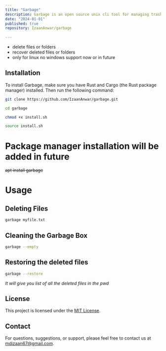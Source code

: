 ```yaml
---
title: "Garbage"
description: Garbage is an open source unix cli tool for managing trashed files and directories. It provides basic functionality to delete, restore, and empty the trash directory.
date: "2024-01-01"
published: true
repository: IzaanAnwar/garbage
  
---
```



- delete files or folders
- recover deleted files or folders
- only for linux no windows support now or in future

## Installation

To install Garbage, make sure you have Rust and Cargo (the Rust package manager) installed. Then run the following command:

```bash
git clone https://github.com/IzaanAnwar/garbage.git

cd garbage

chmod +x install.sh

source install.sh
```

# Package manager installation will be added in future
~~apt install garbage~~ 

# Usage

## Deleting Files 
```bash 
garbage myfile.txt
```

## Cleaning the Garbage Box
```bash
garbage --empty
```

## Restoring the deleted files
```bash
garbage --restore
```
*It will give you list of all the deleted files in the pwd*

## License

This project is licensed under the [MIT License](LICENSE).

## Contact

For questions, suggestions, or support, please feel free to contact us at mdizaan67@gmail.com.
